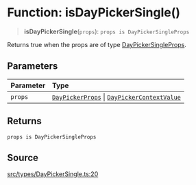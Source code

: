 # Function: isDayPickerSingle()

> **isDayPickerSingle**(`props`): `props is DayPickerSingleProps`

Returns true when the props are of type [DayPickerSingleProps](/api/latest/interfaces/DayPickerSingleProps.mdx).

## Parameters

| Parameter | Type |
| :------ | :------ |
| `props` | [`DayPickerProps`](/api/latest/type-aliases/DayPickerProps.mdx) \| [`DayPickerContextValue`](/api/latest/interfaces/DayPickerContextValue.mdx) |

## Returns

`props is DayPickerSingleProps`

## Source

[src/types/DayPickerSingle.ts:20](https://github.com/gpbl/react-day-picker/blob/86f49ff11/src/types/DayPickerSingle.ts#L20)
